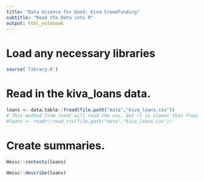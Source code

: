 ```yaml
---
title: "Data Science for Good: Kiva Crowdfunding"
subtitle: "Read the Data into R"
output: html_notebook
---
```


# Load any necessary libraries
```r
source('library.R')
```

# Read in the kiva_loans data.
```r
loans <- data.table::fread(file.path("data","kiva_loans.csv"))
# This method from readr will read the csv, but it is slower than fread from data.table
#loans <- readr::read_csv(file.path("data","kiva_loans.csv"))
```

# Create summaries.
```r
Hmisc::contents(loans)
```

```r
Hmisc::describe(loans)
```
